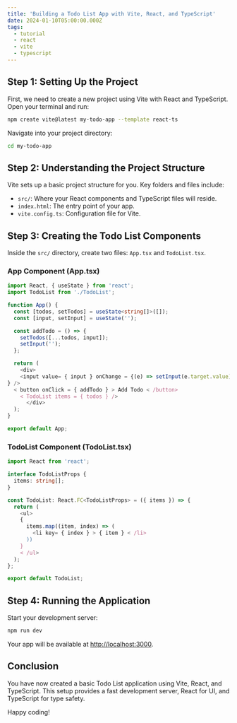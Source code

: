 ```yaml
---
title: 'Building a Todo List App with Vite, React, and TypeScript'
date: 2024-01-10T05:00:00.000Z
tags:
  - tutorial
  - react
  - vite
  - typescript
---
```


<TweetEmbed tweetId="079" />

## Step 1: Setting Up the Project

First, we need to create a new project using Vite with React and TypeScript. Open your terminal and run:

```bash
npm create vite@latest my-todo-app --template react-ts
```

Navigate into your project directory:

```bash
cd my-todo-app
```

## Step 2: Understanding the Project Structure

Vite sets up a basic project structure for you. Key folders and files include:

* `src/`: Where your React components and TypeScript files will reside.
* `index.html`: The entry point of your app.
* `vite.config.ts`: Configuration file for Vite.

## Step 3: Creating the Todo List Components

Inside the `src/` directory, create two files: `App.tsx` and `TodoList.tsx`.

### App Component (App.tsx)

```typescript
import React, { useState } from 'react';
import TodoList from './TodoList';

function App() {
  const [todos, setTodos] = useState<string[]>([]);
  const [input, setInput] = useState('');

  const addTodo = () => {
    setTodos([...todos, input]);
    setInput('');
  };

  return (
    <div>
    <input value= { input } onChange = {(e) => setInput(e.target.value)
} />
  < button onClick = { addTodo } > Add Todo < /button>
    < TodoList items = { todos } />
      </div>
  );
}

export default App;
```

### TodoList Component (TodoList.tsx)

```typescript
import React from 'react';

interface TodoListProps {
  items: string[];
}

const TodoList: React.FC<TodoListProps> = ({ items }) => {
  return (
    <ul>
    {
      items.map((item, index) => (
        <li key= { index } > { item } < /li>
      ))
    }
    < /ul>
  );
};

export default TodoList;
```

## Step 4: Running the Application

Start your development server:

```bash
npm run dev
```

Your app will be available at [http://localhost:3000](http://localhost:3000).

## Conclusion

You have now created a basic Todo List application using Vite, React, and TypeScript. This setup provides a fast development server, React for UI, and TypeScript for type safety.

Happy coding!
